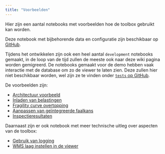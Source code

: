 ```yaml
---
title: "Voorbeelden"
---
```



Hier zijn een aantal notebooks met voorbeelden hoe de toolbox gebruikt kan worden.

Deze notebook met bijbehorende data en configuratie zijn beschikbaar op [GitHub](https://github.com/continu-inzicht/toolbox-continu-inzicht/tree/main/docs/examples/notebooks).

Tijdens het ontwikkelen zijn ook een heel aantal `development` notebooks gemaakt, in de loop van de tijd zullen de meeste ook naar deze wiki pagina worden gemigreerd. De notebooks gemaakt voor de demo hebben vaak interactie met de database om zo de viewer te laten zien. Deze zullen hier niet beschikbaar worden, wel zijn ze te vinden onder [`tests` op GitHub](https://github.com/continu-inzicht/toolbox-continu-inzicht/tree/main/tests/examples).

De voorbeelden zijn:

- [Architectuur voorbeeld](examples/notebooks/1.proof_of_concept.ipynb)
- [Inladen van belastingen](examples/notebooks/2.belastingen_inladen.ipynb)
- [Fragility curve overtopping](examples/notebooks/3.fragility_curve_overtopping.ipynb)
- [Aanpassen van geïntegreerde faalkans](examples/notebooks/4.adjust_integrated_statistics.ipynb)
- [Inspectieresultaten](examples/notebooks/5.inspectieresultaten.ipynb)

Daarnaast zijn er ook notebook met meer technische uitleg over aspecten van de toolbox:

- [Gebruik van logging](examples/notebooks/100.logging.ipynb)
- [WMS laag instellen in de viewer](examples/notebooks/101.WMS_laag_naar_database.ipynb)
